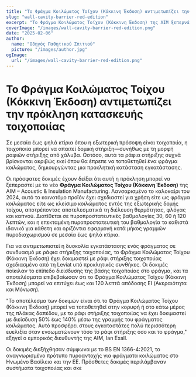 ```yaml
---
title: "Το Φράγμα Κοιλώματος Τοίχου (Κόκκινη Έκδοση) αντιμετωπίζει την πρόκληση κατασκευής τοιχοποιίας"
slug: "wall-cavity-barrier-red-edition"
excerpt: "Το Φράγμα Κοιλώματος Τοίχου (Κόκκινη Έκδοση) της AIM ξεπερνά τις προκλήσεις εγκατάστασης ενσωματώνοντας ράφια στήριξης τοιχοποιίας ενώ διασφαλίζει ισχυρή πυροπροστασία."
coverImage: "/images/wall-cavity-barrier-red-edition.png"
date: "2025-02-06"
author:
  name: "Οδηγός Παθητικού Σπιτιού"
  picture: "/images/author.jpg"
ogImage:
  url: "/images/wall-cavity-barrier-red-edition.png"
---
```


# Το Φράγμα Κοιλώματος Τοίχου (Κόκκινη Έκδοση) αντιμετωπίζει την πρόκληση κατασκευής τοιχοποιίας

Σε μεσαία έως ψηλά κτίρια όπου η εξωτερική πρόσοψη είναι τοιχοποιία, η τοιχοποιία μπορεί να απαιτεί δομική στήριξη—συνήθως με τη μορφή ραφιών στήριξης από χάλυβα. Ωστόσο, αυτά τα ράφια στήριξης συχνά βρίσκονται ακριβώς εκεί όπου θα έπρεπε να τοποθετηθεί ένα φράγμα κοιλώματος, δημιουργώντας μια προκλητική κατάσταση εγκατάστασης.

Οι πρόσφατες δοκιμές έχουν δείξει ότι αυτή η πρόκληση μπορεί να ξεπεραστεί με το νέο **Φράγμα Κοιλώματος Τοίχου (Κόκκινη Έκδοση)** της AIM – Acoustic & Insulation Manufacturing. Λανσαρισμένο το καλοκαίρι του 2024, αυτό το καινοτόμο προϊόν έχει σχεδιαστεί για χρήση είτε ως φράγμα κοιλώματος είτε ως κλείσιμο κοιλώματος εντός της εξωτερικής δομής τοίχου, αποτρέποντας αποτελεσματικά τη διέλευση θερμότητας, φλόγας και καπνού. Διατίθεται σε πυροπροστατευτικές βαθμολογίες 30, 60 ή 120 λεπτών, και η επεκταμένη πυροπροστατευτική του βαθμολογία το καθιστά ιδανικό για κάθετη και οριζόντια εφαρμογή κατά μήκος γραμμών πυροδιαχωρισμού σε μεσαία έως ψηλά κτίρια.

Για να αντιμετωπιστεί η δυσκολία εγκατάστασης ενός φράγματος σε συνδυασμό με ράφια στήριξης τοιχοποιίας, το Φράγμα Κοιλώματος Τοίχου (Κόκκινη Έκδοση) έχει δοκιμαστεί με ράφι στήριξης τοιχοποιίας σχεδιασμένο από τη Leviat υπό προκλητικές συνθήκες. Οι δοκιμές ποίκιλαν το επίπεδο διείσδυσης της βάσης τοιχοποιίας στο φράγμα, και τα αποτελέσματα επιβεβαίωσαν ότι το Φράγμα Κοιλώματος Τοίχου (Κόκκινη Έκδοση) μπορεί να επιτύχει έως και 120 λεπτά απόδοσης EI (Ακεραιότητα και Μόνωση).

"Το αποτέλεσμα των δοκιμών είναι ότι το Φράγμα Κοιλώματος Τοίχου (Κόκκινη Έκδοση) μπορεί να τοποθετηθεί στην κορυφή ή στο κάτω μέρος της πλάκας δαπέδου, με το ράφι στήριξης τοιχοποιίας να έχει δοκιμαστεί με διείσδυση 50% έως 140% μέσω της γραμμής του φράγματος κοιλώματος. Αυτό προσφέρει στους εγκαταστάτες πολύ περισσότερη ευελιξία όταν ενσωματώνουν τόσο το ράφι στήριξης όσο και το φράγμα," εξηγεί ο εμπορικός διευθυντής της AIM, Ian Exall.

Οι δοκιμές διεξήχθησαν σύμφωνα με το BS EN 1366-4:2021, το αναγνωρισμένο πρότυπο πυροαντοχής για φράγματα κοιλώματος στο Ηνωμένο Βασίλειο και την ΕΕ. Πρόσθετες δοκιμές περιλάμβαναν συστήματα τοιχοποιίας και σκε